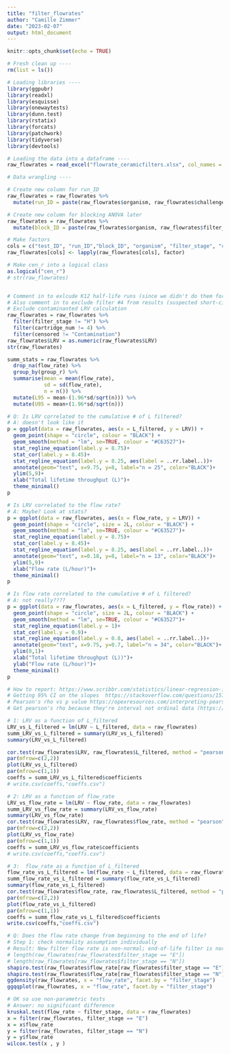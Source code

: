 ```yaml
---
title: "filter_flowrates"
author: "Camille Zimmer"
date: "2023-02-07"
output: html_document
---
```


```r
knitr::opts_chunk$set(echo = TRUE)

# Fresh clean up ----
rm(list = ls())

# Loading libraries ----
library(ggpubr)
library(readxl)
library(esquisse)
library(onewaytests)
library(dunn.test)
library(rstatix)
library(forcats)
library(patchwork)
library(tidyverse)
library(devtools)

# Loading the data into a dataframe ----
raw_flowrates = read_excel("flowrate_ceramicfilters.xlsx", col_names = T, skip = 1)
```

```r
# Data wrangling ----

# Create new column for run_ID
raw_flowrates = raw_flowrates %>%
  mutate(run_ID = paste(raw_flowrates$organism, raw_flowrates$challenge_category, raw_flowrates$filter_stage, sep = "_"), .after = "test_ID")

# Create new column for blocking ANOVA later
raw_flowrates = raw_flowrates %>%
  mutate(block_ID = paste(raw_flowrates$organism, raw_flowrates$filter_stage, sep = "_"), .after = "run_ID")

# Make factors
cols = c("test_ID", "run_ID","block_ID", "organism", "filter_stage", "challenge_category", "cartridge_num", "censored", "group_r")
raw_flowrates[cols] <- lapply(raw_flowrates[cols], factor)

# Make cen_r into a logical class
as.logical("cen_r")
# str(raw_flowrates)


# Comment in to exlcude K12 half-life runs (since we didn't do them for Mutaflor)
# Also comment in to exclude filter #4 from results (suspected short-circuiting)
# Exclude contaminanted LRV calculation 
raw_flowrates = raw_flowrates %>%
  filter(filter_stage != "H") %>%
  filter(cartridge_num != 4) %>%
  filter(censored != "Contamination")
raw_flowrates$LRV = as.numeric(raw_flowrates$LRV)
str(raw_flowrates)

```


```r

summ_stats = raw_flowrates %>%
  drop_na(flow_rate) %>%
  group_by(group_r) %>%
  summarise(mean = mean(flow_rate), 
            sd = sd(flow_rate), 
            n = n()) %>%
  mutate(L95 = mean-(1.96*sd/sqrt(n))) %>%
  mutate(U95 = mean+(1.96*sd/sqrt(n))) 

```


```r
# Q: Is LRV correlated to the cumulative # of L filtered? 
# A: doesn't look like it
p = ggplot(data = raw_flowrates, aes(x = L_filtered, y = LRV)) +
  geom_point(shape = "circle", colour = "BLACK") +
  geom_smooth(method = "lm", se=TRUE, colour = "#C63527")+
  stat_regline_equation(label.y = 8.75)+
  stat_cor(label.y = 8.45)+
  stat_regline_equation(label.y = 8.25, aes(label = ..rr.label..))+
  annotate(geom="text", x=9.75, y=8, label="n = 25", color="BLACK")+
  ylim(5,9)+
  xlab("Total lifetime throughput (L)")+
  theme_minimal() 
p

# Is LRV correlated to the flow rate? 
# A: Maybe? Look at stats?
p = ggplot(data = raw_flowrates, aes(x = flow_rate, y = LRV)) +
  geom_point(shape = "circle", size = 2L, colour = "BLACK") +
  geom_smooth(method = "lm", se=TRUE, colour = "#C63527")+
  stat_regline_equation(label.y = 8.75)+
  stat_cor(label.y = 8.45)+
  stat_regline_equation(label.y = 8.25, aes(label = ..rr.label..))+
  annotate(geom="text", x=0.18, y=8, label="n = 13", color="BLACK")+
  ylim(5,9)+
  xlab("Flow rate (L/hour)")+
  theme_minimal() 
p

# Is flow rate correlated to the cumulative # of L filtered? 
# A: not really????
p = ggplot(data = raw_flowrates, aes(x = L_filtered, y = flow_rate)) +
  geom_point(shape = "circle", size = 2L, colour = "BLACK") +
  geom_smooth(method = "lm", se=TRUE, colour = "#C63527")+
  stat_regline_equation(label.y = 1)+
  stat_cor(label.y = 0.9)+
  stat_regline_equation(label.y = 0.8, aes(label = ..rr.label..))+
  annotate(geom="text", x=9.75, y=0.7, label="n = 34", color="BLACK")+
  ylim(0,1)+
  xlab("Total lifetime throughput (L))")+
  ylab("Flow rate (L/hour)")+
  theme_minimal() 
p
```

```r

# How to report: https://www.scribbr.com/statistics/linear-regression-in-r/
# Getting 95% CI on the slopes  https://stackoverflow.com/questions/15180008/how-to-calculate-the-95-confidence-interval-for-the-slope-in-a-linear-regressio
# Pearson's rho vs p value https://opexresources.com/interpreting-pearson-coefficient/#:~:text=Here's%20a%20summary%3A,be%20interpreted%20together%2C%20not%20individually.
# Get pearson's rho because they're interval not ordinal data (https://stats.stackexchange.com/questions/8071/how-to-choose-between-pearson-and-spearman-correlation#:~:text=The%20difference%20between%20the%20Pearson,measurements%20taken%20from%20ordinal%20scales.)

# 1: LRV as a function of L_filtered
LRV_vs_L_filtered = lm(LRV ~ L_filtered, data = raw_flowrates)
summ_LRV_vs_L_filtered = summary(LRV_vs_L_filtered)
summary(LRV_vs_L_filtered)

cor.test(raw_flowrates$LRV, raw_flowrates$L_filtered, method = "pearson")
par(mfrow=c(2,2))
plot(LRV_vs_L_filtered)
par(mfrow=c(1,1))
coeffs = summ_LRV_vs_L_filtered$coefficients
# write.csv(coeffs,"coeffs.csv")

# 2: LRV as a function of flow_rate
LRV_vs_flow_rate = lm(LRV ~ flow_rate, data = raw_flowrates)
summ_LRV_vs_flow_rate = summary(LRV_vs_flow_rate)
summary(LRV_vs_flow_rate)
cor.test(raw_flowrates$LRV, raw_flowrates$flow_rate, method = "pearson")
par(mfrow=c(2,2))
plot(LRV_vs_flow_rate)
par(mfrow=c(1,1))
coeffs = summ_LRV_vs_flow_rate$coefficients
# write.csv(coeffs,"coeffs.csv")

# 3:  flow_rate as a function of L_filtered
flow_rate_vs_L_filtered = lm(flow_rate ~ L_filtered, data = raw_flowrates)
summ_flow_rate_vs_L_filtered = summary(flow_rate_vs_L_filtered)
summary(flow_rate_vs_L_filtered)
cor.test(raw_flowrates$flow_rate, raw_flowrates$L_filtered, method = "pearson")
par(mfrow=c(2,2))
plot(flow_rate_vs_L_filtered)
par(mfrow=c(1,1))
coeffs = summ_flow_rate_vs_L_filtered$coefficients
write.csv(coeffs,"coeffs.csv")


```



```r

# Q: Does the flow rate change from beginning to the end of life? 
# Step 1: check normality assumption individually
# Result: New filter flow rate is non-normal; end-of-life filter is normal
# length(raw_flowrates[raw_flowrates$filter_stage == "E"])
# length(raw_flowrates[raw_flowrates$filter_stage == "N"])
shapiro.test(raw_flowrates$flow_rate[raw_flowrates$filter_stage == "E"])
shapiro.test(raw_flowrates$flow_rate[raw_flowrates$filter_stage == "N"])
ggdensity(raw_flowrates, x = "flow_rate", facet.by = "filter_stage")
ggqqplot(raw_flowrates, x = "flow_rate", facet.by = "filter_stage")

# OK so use non-parametric tests
# Answer: no significant difference
kruskal.test(flow_rate ~ filter_stage, data = raw_flowrates)
x = filter(raw_flowrates, filter_stage == "E")
x = x$flow_rate
y = filter(raw_flowrates, filter_stage == "N")
y = y$flow_rate
wilcox.test(x , y )


```